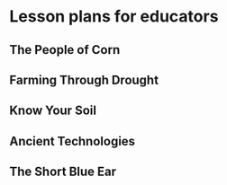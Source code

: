 # Lesson plans for educators

## The People of Corn

## Farming Through Drought

## Know Your Soil

## Ancient Technologies

## The Short Blue Ear
